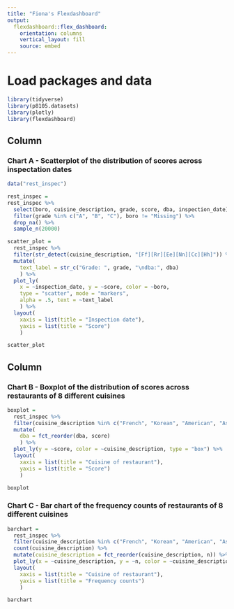 ```yaml
---
title: "Fiona's Flexdashboard"
output: 
  flexdashboard::flex_dashboard:
    orientation: columns
    vertical_layout: fill
    source: embed 
---
```


# Load packages and data

```r
library(tidyverse)
library(p8105.datasets)
library(plotly)
library(flexdashboard)
```

Column {data-width=650}
-----------------------------------------------------------------------

### Chart A - Scatterplot of the distribution of scores across inspectation dates

```r
data("rest_inspec")

rest_inspec = 
rest_inspec %>% 
  select(boro, cuisine_description, grade, score, dba, inspection_date) %>% 
  filter(grade %in% c("A", "B", "C"), boro != "Missing") %>% 
  drop_na() %>% 
  sample_n(20000)
```

```r
scatter_plot =
  rest_inspec %>%
  filter(str_detect(cuisine_description, "[Ff][Rr][Ee][Nn][Cc][Hh]")) %>% 
  mutate(
    text_label = str_c("Grade: ", grade, "\ndba:", dba) 
    ) %>% 
  plot_ly(
    x = ~inspection_date, y = ~score, color = ~boro,
    type = "scatter", mode = "markers",
    alpha = .5, text = ~text_label
    ) %>% 
  layout(
    xaxis = list(title = "Inspection date"),
    yaxis = list(title = "Score")
    )

scatter_plot
```

Column {data-width=350}
-----------------------------------------------------------------------

### Chart B - Boxplot of the distribution of scores across restaurants of 8 different cuisines

```r
boxplot =
  rest_inspec %>%
  filter(cuisine_description %in% c("French", "Korean", "American", "Asian", "African", "Chinese", "Russian", "Italian")) %>%
  mutate(
    dba = fct_reorder(dba, score)
    ) %>% 
  plot_ly(y = ~score, color = ~cuisine_description, type = "box") %>% 
  layout(
    xaxis = list(title = "Cuisine of restaurant"),
    yaxis = list(title = "Score")
    )

boxplot
```

### Chart C - Bar chart of the frequency counts of restaurants of 8 different cuisines

```r
barchart =
  rest_inspec %>% 
  filter(cuisine_description %in% c("French", "Korean", "American", "Asian", "African", "Chinese", "Russian", "Italian")) %>%
  count(cuisine_description) %>% 
  mutate(cuisine_description = fct_reorder(cuisine_description, n)) %>% 
  plot_ly(x = ~cuisine_description, y = ~n, color = ~cuisine_description, type = "bar", colors = "viridis") %>% 
  layout(
    xaxis = list(title = "Cuisine of restaurant"),
    yaxis = list(title = "Frequency counts")
    )

barchart
```
